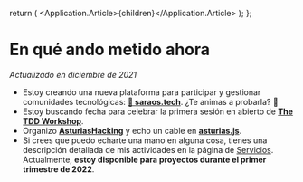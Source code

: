 
  return (
    <Application theme={Theme.Light}>
      <Application.Article>{children}</Application.Article>
    </Application>
  );
};

# En qué ando metido ahora

_Actualizado en diciembre de 2021_

- Estoy creando una nueva plataforma para participar y gestionar comunidades tecnológicas:
  **[💃 saraos.tech](https://saraos.tech)**. ¿Te animas a probarla? 🙂
- Estoy buscando fecha para celebrar la primera sesión en abierto de **[The TDD Workshop](https://tddworkshop.com)**.
- Organizo **[AsturiasHacking](https://saraos.tech/@asturiashacking)** y echo un cable en
  **[asturias.js](https://saraos.tech/@asturiasjs)**.
- Si crees que puedo echarte una mano en alguna cosa, tienes una descripción detallada de mis actividades en la página
  de [Servicios](/services). Actualmente, **estoy disponible para proyectos durante el primer trimestre de 2022**.
